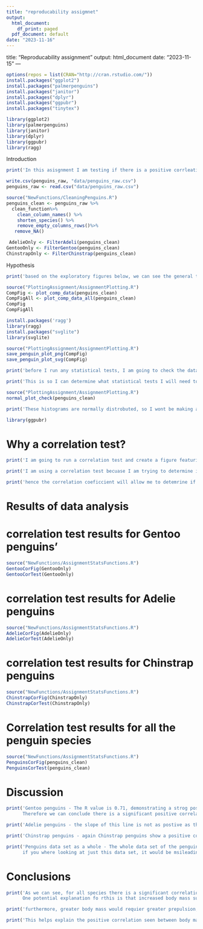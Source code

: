 ---
title: "reproducability assigmnet"
output:
  html_document:
    df_print: paged
  pdf_document: default
date: "2023-11-16"
---

title: "Reproducability assignment"
output: html_document
date: "2023-11-15"
---

```{r, message=FALSE, warning=FALSE, results='hide'}
options(repos = list(CRAN="http://cran.rstudio.com/"))
install.packages("ggplot2")
install.packages("palmerpenguins")
install.packages("janitor")
install.packages("dplyr")
install.packages("ggpubr")
install.packages("tinytex")
```


```{r, message=FALSE, warning=FALSE}
library(ggplot2)
library(palmerpenguins)
library(janitor)
library(dplyr)
library(ggpubr)
library(ragg)
```

Introduction

```{r, echo=FALSE, comment=NA}
print('In this asisgnment I am testing if there is a positive corrleation between the body mass of penguins and their flipper elnegth, both within individual species and for the whole palmer group as a whole')
```

```{r}
write.csv(penguins_raw, "data/penguins_raw.csv")
penguins_raw <- read.csv("data/penguins_raw.csv")
```

```{r}
source("NewFunctions/CleaningPenguins.R")
penguins_clean <- penguins_raw %>%
  clean_function%>%
    clean_column_names() %>%
    shorten_species() %>%
    remove_empty_columns_rows()%>%
   remove_NA()
```

```{r, echo=FALSE}
 AdelieOnly <- FilterAdeli(penguins_clean)
GentooOnly <- FilterGentoo(penguins_clean)
ChinstrapOnly <- FilterChinstrap(penguins_clean)
```

Hypothesis

```{r, echo=FALSE, comment=NA}
print('based on the exploratory figures below, we can see the general trend that an increase in body mass leads to an increase in flipper length, and that males tend to be larger than females within species')
```

```{r, warning=FALSE, message=FALSE, echo=FALSE}
source("PlottingAssignment/AssignmentPlotting.R")
CompFig <- plot_comp_data(penguins_clean)
CompFigAll <- plot_comp_data_all(penguins_clean)
CompFig
CompFigAll
```

```{r,message=FALSE, warning=FALSE, echo=FALSE}
install.packages('ragg')
library(ragg)
install.packages("svglite")
library(svglite)
```

```{r}
source("PlottingAssignment/AssignmentPlotting.R")
save_penguin_plot_png(CompFig)
save_penguin_plot_svg(CompFig)
```

```{r, echo=FALSE, comment=NA}
print('before I run any statistical tests, I am going to check the data is normally distrobuted for each species by checing some histograms for the distrobution of body size across the penguins')

print('This is so I can determine what statistical tests I will need to run and if i need to make any changes to the data before running statistical tests')
```


```{r, message=FALSE, echo=FALSE}
source("PlottingAssignment/AssignmentPlotting.R")
normal_plot_check(penguins_clean)
```

```{r,echo=FALSE, comment=NA}
print('These histograms are normally distrobuted, so I wont be making any amendments to the data or performing a special test for non normally distrobuted data')
```

```{r, echo=FALSE}
library(ggpubr)
```

# Why a correlation test?

```{r, echo=FALSE, comment=NA}
print('I am going to run a correlation test and create a figure featuring the results of the corrleation test on the species and the overall penguins')

print('I am using a correlation test becuase I am trying to determine if there is a correlation between these 2 variables, and the correlation coefficient will determine the strength of the relationship, and if this relationship is significant')

print('hence the correlation coeficcient will allow me to detemrine if the observed correlations in the exploratory figure are significnat, and that there is a positive relationsbhip between body mass and flipper length')

```

# Results of data analysis

# correlation test results for Gentoo penguins'
```{r, echo=FALSE}
source("NewFunctions/AssignmentStatsFunctions.R")
GentooCorFig(GentooOnly)
GentooCorTest(GentooOnly)
```

# correlation test results for Adelie penguins
```{r,echo=FALSE}
source("NewFunctions/AssignmentStatsFunctions.R")
AdelieCorFig(AdelieOnly)
AdelieCorTest(AdelieOnly)
```

# correlation test results for Chinstrap penguins
```{r,echo=FALSE}
source("NewFunctions/AssignmentStatsFunctions.R")
ChinstrapCorFig(ChinstrapOnly)
ChinstrapCorTest(ChinstrapOnly)
```

# Correlation test results for all the penguin species
```{r, echo=FALSE}
source("NewFunctions/AssignmentStatsFunctions.R")
PenguinsCorFig(penguins_clean)
PenguinsCorTest(penguins_clean)
```

# Discussion

```{r, echo=FALSE, comment=NA}
print('Gentoo penguins - The R value is 0.71, demonstrating a strog positive correlation, and this result is significant with 95% certainty as the p value output is 2.2e-16, significantly smaller than the significant P value of 0.005.
      Therefore we can conclude there is a significant positive correlation between body mass and flipper length')

```

```{r, echo=FALSE, comment=NA}
print('Adelie penguins - the slope of this line is not as postive as the Gentoo line, however the output of the correlation test has an R value of 0.46, which demonstrates a positive correlation but not a super stong one. however, the P value is 3.402e-09, again below 0.05, so we can say with confidence there is a positive correlation between body mass and flipper length in adelie penguins')
```

```{r, echo=FALSE, comment=NA}
print('Chinstrap penguins - again Chinstrap penguins show a positive correlation, with an R value of 0.64 indicating a relativly strong positive correlation, and this correlation is significant as the P value is 3.748e-09, again significnatly lower than the 0.05 positive correlation value, showing there is a significant positive correlation between body mass and flipper length in Chin strap penguins')
```

```{r, echo=FALSE, comment=NA}
print('Penguins data set as a whole - The whole data set of the penguins shows a very string significant correlation, with a R coefficient of 0.87, and a p value of 2.2e-16, significnatly less than the significant 0.05 value. This reflects the trends for the individual species, that as body mass increases, flipper length increases.
      if you where looking at just this data set, it would be msileading for the inflcuence between species, hence I split each species up into a group')
```

# Conclusions

```{r,echo=FALSE, comment=NA}
print('As we can see, for all species there is a significant correlation between body mass and fipper length, as such as body mass increases, the flipper length also increases. 
      One potential explanation fo rthis is that increased body mass suggests greater body size, and with increased size, all limbs and body apendages would also increase. Non of the relationships are perfectly linear (R=1), however they show significant positive correlations')

print('furthermore, greater body mass would requier greater prepulsion, which would be achived by increasing the surface area and general size of the flipper, so the larger penguin can effectivly traverse its environment. ')

print('This helps explain the positive correlation seen between body mass and flipper length in penguins')
```

